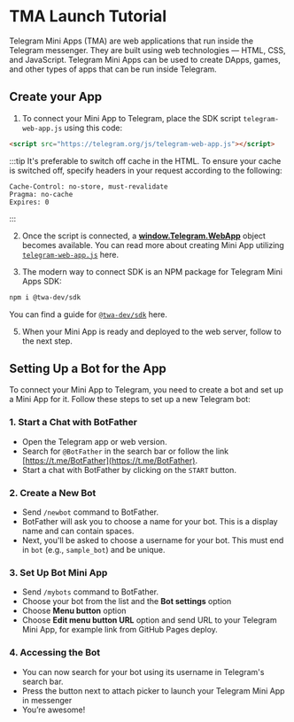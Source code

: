 # TMA Launch Tutorial

Telegram Mini Apps (TMA) are web applications that run inside the Telegram messenger. They are built using web technologies — HTML, CSS, and JavaScript. Telegram Mini Apps can be used to create DApps, games, and other types of apps that can be run inside Telegram.

## Create your App

1. To connect your Mini App to Telegram, place the SDK script `telegram-web-app.js` using this code:

```html
<script src="https://telegram.org/js/telegram-web-app.js"></script>
```
:::tip
It's preferable to switch off cache in the HTML. To ensure your cache is switched off, specify headers in your request according to the following:

```curl
Cache-Control: no-store, must-revalidate
Pragma: no-cache
Expires: 0
```
:::

2. Once the script is connected, a **[window.Telegram.WebApp](https://core.telegram.org/bots/webapps#initializing-web-apps)** object becomes available. You can read more about creating Mini App utilizing [`telegram-web-app.js`](/v3/guidelines/dapps/tma/tutorials/app-examples#basic-tma-example) here.

3. The modern way to connect SDK is an NPM package for Telegram Mini Apps SDK:

```bash npm2yarn
npm i @twa-dev/sdk
```

You can find a guide for [`@twa-dev/sdk`](/v3/guidelines/dapps/tma/tutorials/app-examples#modern-tma-example ) here.

5. When your Mini App is ready and deployed to the web server, follow to the next step.

## Setting Up a Bot for the App

To connect your Mini App to Telegram, you need to create a bot and set up a Mini App for it. Follow these steps to set up a new Telegram bot:

### 1. Start a Chat with BotFather

- Open the Telegram app or web version.
- Search for `@BotFather` in the search bar or follow the link [https://t.me/BotFather](https://t.me/BotFather).
- Start a chat with BotFather by clicking on the `START` button.

### 2. Create a New Bot

- Send `/newbot` command to BotFather.
- BotFather will ask you to choose a name for your bot. This is a display name and can contain spaces.
- Next, you'll be asked to choose a username for your bot. This must end in `bot` (e.g., `sample_bot`) and be unique.

### 3. Set Up Bot Mini App

- Send `/mybots` command to BotFather.
- Choose your bot from the list and the **Bot settings** option
- Choose **Menu button** option
- Choose **Edit menu button URL** option and send URL to your Telegram Mini App, for example link from GitHub Pages deploy.

### 4. Accessing the Bot

- You can now search for your bot using its username in Telegram's search bar.
- Press the button next to attach picker to launch your Telegram Mini App in messenger
- You’re awesome!
